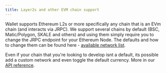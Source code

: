 ```yaml
---
title: Layer2s and other EVM chain support
---
```


Wallet supports Ethereum L2s or more specifically any chain that is an EVm chain (and interacts via JRPC).
We support several chains by default (BSC, Matic/Polygon, SKALE and others\)
and using them simply require you to change the JRPC endpoint for your Ethereum Node. The
defaults and how to change them can be found here -
[available network list](../developing-with-wallet/networklist).

Even if your chain that you're looking to develop isnt a default, its possible add a custom network and even toggle the default currency. More in our [API reference](/wallet/api-reference/class).
